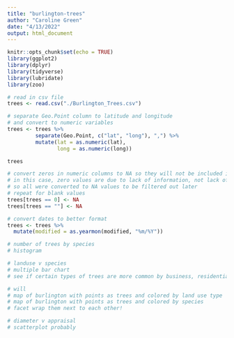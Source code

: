 ```yaml
---
title: "burlington-trees"
author: "Caroline Green"
date: "4/13/2022"
output: html_document
---
```


```r
knitr::opts_chunk$set(echo = TRUE)
library(ggplot2)
library(dplyr)
library(tidyverse)
library(lubridate)
library(zoo)

```

```r
# read in csv file
trees <- read.csv("./Burlington_Trees.csv")

# separate Geo.Point column to latitude and longitude
# and convert to numeric variables
trees <- trees %>% 
         separate(Geo.Point, c("lat", "long"), ",") %>% 
         mutate(lat = as.numeric(lat),
                long = as.numeric(long))

trees

# convert zeros in numeric columns to NA so they will not be included in graphs
# in this case, zero values are due to lack of information, not lack of value,
# so all were converted to NA values to be filtered out later
# repeat for blank values
trees[trees == 0] <- NA
trees[trees == ""] <- NA

# convert dates to better format
trees <- trees %>% 
  mutate(modified = as.yearmon(modified, "%m/%Y"))

```



```r
# number of trees by species
# histogram
```


```r
# landuse v species
# multiple bar chart
# see if certain types of trees are more common by business, residential, etc.


```


```r
# will
# map of burlington with points as trees and colored by land use type
# map of burlington with points as trees and colored by species
# facet wrap them next to each other!

```

```r
# diameter v appraisal
# scatterplot probably

```





